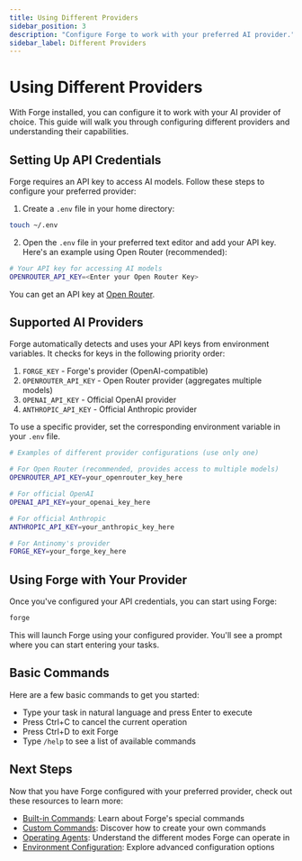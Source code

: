 ```yaml
---
title: Using Different Providers
sidebar_position: 3
description: "Configure Forge to work with your preferred AI provider."
sidebar_label: Different Providers
---
```


# Using Different Providers

With Forge installed, you can configure it to work with your AI provider of choice. This guide will walk you through configuring different providers and understanding their capabilities.

## Setting Up API Credentials

Forge requires an API key to access AI models. Follow these steps to configure your preferred provider:

1. Create a `.env` file in your home directory:

```bash
touch ~/.env
```

2. Open the `.env` file in your preferred text editor and add your API key. Here's an example using Open Router (recommended):

```bash
# Your API key for accessing AI models
OPENROUTER_API_KEY=<Enter your Open Router Key>
```

You can get an API key at [Open Router](https://openrouter.ai/).

## Supported AI Providers

Forge automatically detects and uses your API keys from environment variables. It checks for keys in the following priority order:

1. `FORGE_KEY` - Forge's provider (OpenAI-compatible)
2. `OPENROUTER_API_KEY` - Open Router provider (aggregates multiple models)
3. `OPENAI_API_KEY` - Official OpenAI provider
4. `ANTHROPIC_API_KEY` - Official Anthropic provider

To use a specific provider, set the corresponding environment variable in your `.env` file.

```bash
# Examples of different provider configurations (use only one)

# For Open Router (recommended, provides access to multiple models)
OPENROUTER_API_KEY=your_openrouter_key_here

# For official OpenAI
OPENAI_API_KEY=your_openai_key_here

# For official Anthropic
ANTHROPIC_API_KEY=your_anthropic_key_here

# For Antinomy's provider
FORGE_KEY=your_forge_key_here
```

## Using Forge with Your Provider

Once you've configured your API credentials, you can start using Forge:

```bash
forge
```

This will launch Forge using your configured provider. You'll see a prompt where you can start entering your tasks.

## Basic Commands

Here are a few basic commands to get you started:

- Type your task in natural language and press Enter to execute
- Press Ctrl+C to cancel the current operation
- Press Ctrl+D to exit Forge
- Type `/help` to see a list of available commands

## Next Steps

Now that you have Forge configured with your preferred provider, check out these resources to learn more:

- [Built-in Commands](../commands): Learn about Forge's special commands
- [Custom Commands](../custom-commands): Discover how to create your own commands
- [Operating Agents](../operating-agents): Understand the different modes Forge can operate in
- [Environment Configuration](../environment-configuration): Explore advanced configuration options

<!-- Note: This guide focuses on configuring providers. Advanced configuration is covered in other sections. -->
